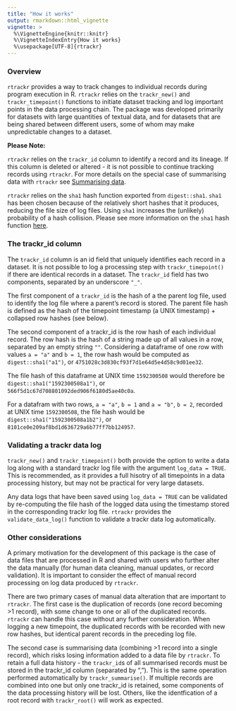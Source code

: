 ```yaml
---
title: "How it works"
output: rmarkdown::html_vignette
vignette: >
  %\VignetteEngine{knitr::knitr}
  %\VignetteIndexEntry{How it works}
  %\usepackage[UTF-8]{rtrackr}
---
```


### Overview
`rtrackr` provides a way to track changes to individual records during program execution in R. `rtrackr` relies on the `trackr_new()` and `trackr_timepoint()` functions to initiate dataset tracking and log important points in the data processing chain. The package was developed primarily for datasets with large quantities of textual data, and for datasets that are being shared between different users, some of whom may make unpredictable changes to a dataset.

**Please Note:** 

`rtrackr` relies on the `trackr_id` column to identify a record and its lineage. If this column is deleted or altered - it is not possible to continue tracking records using `rtrackr`. For more details on the special case of summarising data with `rtrackr` see [Summarising data](https://hamishgibbs.github.io/rtrackr/articles/summarising_data.html).

`rtrackr` relies on the `sha1` hash function exported from `digest::sha1`. `sha1` has been chosen because of the relatively short hashes that it produces, reducing the file size of log files. Using `sha1` increases the (unlikely) probability of a hash collision. Please see more information on the `sha1` hash function [here](https://en.wikipedia.org/wiki/SHA-1).

### The trackr_id column

The `trackr_id` column is an id field that uniquely identifies each record in a dataset. It is not possible to log a processing step with `trackr_timepoint()` if there are identical records in a dataset. The `trackr_id` field has two components, separated by an underscore `"_"`.

The first component of a `trackr_id` is the hash of a the parent log file, used to identify the log file where a parent's record is stored. The parent file hash is defined as the hash of the timepoint timestamp (a UNIX timestamp) + collapsed row hashes (see below).

The second component of a trackr_id is the row hash of each individual record. The row hash is the hash of a string made up of all values in a row, separated by an empty string `""`. Considering a dataframe of one row with values `a = "a"` and `b = 1`, the row hash would be computed as `digest::sha1("a1")`, or `4751028c3d830cf93f7d1e64d5e4d58c9d01ee32`. 

The file hash of this dataframe at UNIX time `1592300508` would therefore be `digest::sha1("1592300508a1")`, or `566f5d1c67d708801092ded906f6180d5ae40c0a`.

For a datafram with two rows, `a = "a"`, `b = 1` and `a = "b"`, `b = 2`, recorded at UNIX time `1592300508`, the file hash would be `digest::sha1("1592300508a1b2")`, or `8101ce0e209af8bd1d636729a6b77ff7bb124957`.

### Validating a trackr data log

`trackr_new()` and `trackr_timepoint()` both provide the option to write a data log along with a standard trackr log file with the argument `log_data = TRUE`. This is recommended, as it provides a full hisotry of all timepoints in a data processing history, but may not be practical for very large datasets. 

Any data logs that have been saved using `log_data = TRUE` can be validated by re-computing the file hash of the logged data using the timestamp stored in the corresponding trackr log file. `rtrackr` provides the `validate_data_log()` function to validate a trackr data log automatically.

### Other considerations
A primary motivation for the development of this package is the case of data files that are processed in R and shared with users who further alter the data manually (for human data cleaning, manual updates, or record validation). It is important to consider the effect of manual record processing on log data produced by `rtrackr`. 

There are two primary cases of manual data alteration that are important to `rtrackr`. The first case is the duplication of records (one record becoming >1 record), with some change to one or all of the duplicated records. `rtrackr` can handle this case without any further consideration. When logging a new timepoint, the duplicated records with be recorded with new row hashes, but identical parent records in the preceding log file. 

The second case is summarising data (combining >1 record into a single record), which risks losing information added to a data file by `rtrackr`. To retain a full data history - the `trackr_id`s of all summarised records must be stored in the trackr_id column (separated by ", "). This is the same operation performed automatically by `trackr_summarise()`. If multiple records are combined into one but only one trackr_id is retained, some components of the data processing history will be lost. Others, like the identfication of a root record with `trackr_root()` will work as expected. 
